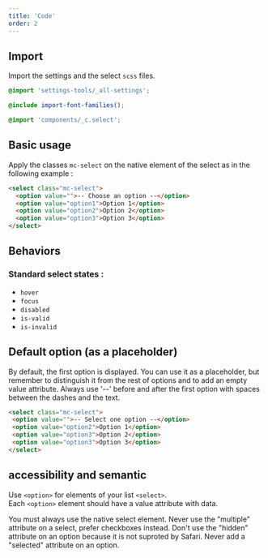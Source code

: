 ```yaml
---
title: 'Code'
order: 2
---
```


## Import

Import the settings and the select `scss` files.

```scss
@import 'settings-tools/_all-settings';

@include import-font-families();

@import 'components/_c.select';
```

## Basic usage

Apply the classes `mc-select` on the native element of the select as in the following example :

```html
<select class="mc-select">
  <option value="">-- Choose an option --</option>
  <option value="option1">Option 1</option>
  <option value="option2">Option 2</option>
  <option value="option3">Option 3</option>
</select>
```

<Preview path="Select-default" />


## Behaviors

### Standard select states :

- `hover`
- `focus`
- `disabled`
- `is-valid`
- `is-invalid`


<Preview path="Select-all-states" />

## Default option (as a placeholder)
 By default, the first option is displayed. You can use it as a placeholder, but remember to distinguish it from the rest of options and to add an empty value attribute. Always use '--' before and after the first option with spaces between the dashes and the text.
 
 ```html
<select class="mc-select">
  <option value="">-- Select one option --</option>
  <option value="option2">Option 1</option>
  <option value="option3">Option 2</option>
  <option value="option3">Option 3</option>
</select>
```

## accessibility and semantic

Use `<option>` for elements of your list `<select>`.<br />
Each `<option>` element should have a value attribute with data.
 

<HintItem>
  You must always use the native select element.
</HintItem>

<HintItem dont>
  Never use the "multiple" attribute on a select, prefer checkboxes instead.
</HintItem>
<HintItem dont>
  Don't use the "hidden" attribute on an option because it is not suproted by Safari.
</HintItem>
<HintItem dont>
  Never add a "selected" attribute on an option.
 </HintItem>